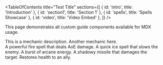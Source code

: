 <Title>All Guide Components Showcase</Title>



<TableOfContents title="Test Title" sections={[
  { id: 'intro', title: 'Introduction' },
  { id: 'section1', title: 'Section 1' },
  { id: 'spells', title: 'Spells Showcase' },
  { id: 'video', title: 'Video Embed' },
]} />

<Section id="intro" title="Introduction">
  <p>This page demonstrates all custom guide components available for MDX usage.</p>
</Section>

<Section id="section1" title="Section 1">
  <Phase title="Phase 1">
    <Mechanic title="Mechanic A">This is a mechanic description.</Mechanic>
    <Mechanic title="Mechanic B">Another mechanic here.</Mechanic>
  </Phase>
</Section>

<Section id="spells" title="Spells Showcase">
  <SpellContainer>
    <Spell title="Fireball" image="/images/mogushan/stone-guards/chains.png">
      A powerful fire spell that deals AoE damage.
    </Spell>
    <Spell title="Ice Lance" image="/images/mogushan/stone-guards/chains.png">
      A quick ice spell that slows the enemy.
    </Spell>
    <Spell title="Arcane Blast" image="/images/mogushan/stone-guards/chains.png">
      A burst of arcane energy.
    </Spell>
    <Spell title="Shadow Bolt" image="/images/mogushan/stone-guards/chains.png">
      A shadowy missile that damages the target.
    </Spell>
    <Spell title="Healing Wave" image="/images/mogushan/stone-guards/chains.png">
      Restores health to an ally.
    </Spell>
  </SpellContainer>
</Section>

<Section id="video" title="Video Embed">
  <VideoEmbed url="https://www.youtube.com/embed/G2LUbK7Zd_w" />
</Section>
